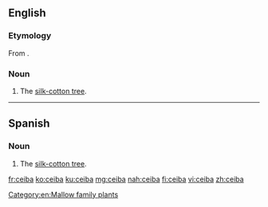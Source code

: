 ==English==

===Etymology===
From {{etyl|es|en}} {{m|es|ceiba}}.

===Noun===
{{en-noun|s|ceiba}}

# The [[silk-cotton tree]].

----

==Spanish==

===Noun===
{{es-noun|f}}

# The [[silk-cotton tree]].

[[Category:en:Mallow family plants]]

[[fr:ceiba]]
[[ko:ceiba]]
[[ku:ceiba]]
[[mg:ceiba]]
[[nah:ceiba]]
[[fi:ceiba]]
[[vi:ceiba]]
[[zh:ceiba]]
